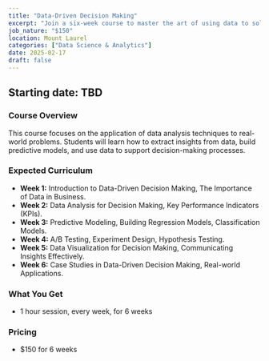 ```yaml
---
title: "Data-Driven Decision Making"
excerpt: "Join a six-week course to master the art of using data to solve real-world problems and make informed decisions in various contexts."
job_nature: "$150"
location: Mount Laurel
categories: ["Data Science & Analytics"]
date: 2025-02-17
draft: false
---
```


## Starting date: TBD

### Course Overview

This course focuses on the application of data analysis techniques to real-world problems. Students will learn how to extract insights from data, build predictive models, and use data to support decision-making processes.

### Expected Curriculum

* **Week 1:** Introduction to Data-Driven Decision Making, The Importance of Data in Business.
* **Week 2:** Data Analysis for Decision Making,  Key Performance Indicators (KPIs).
* **Week 3:**  Predictive Modeling, Building Regression Models, Classification Models.
* **Week 4:**  A/B Testing, Experiment Design, Hypothesis Testing.
* **Week 5:** Data Visualization for Decision Making, Communicating Insights Effectively.
* **Week 6:** Case Studies in Data-Driven Decision Making, Real-world Applications.

### What You Get

- 1 hour session, every week, for 6 weeks

### Pricing
- $150 for 6 weeks